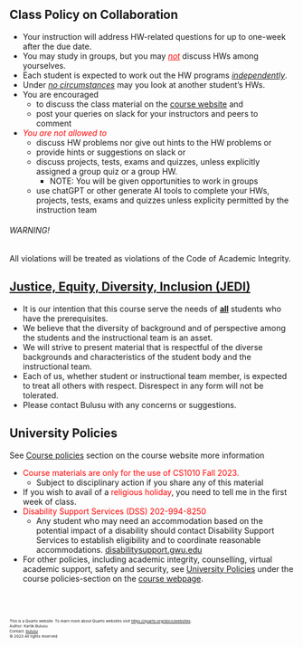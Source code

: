 ## Class Policy on Collaboration

- Your instruction will address HW-related questions for up to one-week after the due date. 
- You may study in groups, but you may *<span style="color: red;"><u>not</u></span>* discuss HWs among yourselves.
- Each student is expected to work out the HW programs *<u>independently</u>*.
- Under *<u>no circumstances</u>* may you look at another student's HWs. 
- You are encouraged 
    - to discuss the class material on the [course website](https://gwu-csci1010.github.io/) and
    - post your queries on slack for your instructors and peers to comment

- *<span style="color: red;">You are not allowed to</span>*
    - discuss HW problems nor give out hints to the HW problems or
    - provide hints or suggestions on slack or
    - discuss projects, tests, exams and quizzes, unless explicitly assigned a group quiz or a group HW.
        - NOTE: You will be given opportunities to work in groups
    - use chatGPT or other generate AI tools to complete your HWs, projects, tests, exams and quizzes unless explicity permitted by the instruction team

<div class="alert alert-danger">
<h6 class="alert-heading">WARNING!</h6>
<p class="mb-0">All violations will be treated as violations of the Code of Academic Integrity</a>.</p>
</div>

## [Justice, Equity, Diversity, Inclusion (JEDI)](https://www.cs.seas.gwu.edu/justice-equity-diversity-and-inclusion-jedi-committee)
- It is our intention that this course serve the needs of **<u>all</u>** students who have the prerequisites.
- We believe that the diversity of background and of perspective among the students and the instructional team is an asset.
- We will strive to present material that is respectful of the diverse backgrounds and characteristics of the student body and the instructional team.
- Each of us, whether student or instructional team member, is expected to treat all others with respect. Disrespect in any form will not be tolerated. 
- Please contact Bulusu with any concerns or suggestions. 

## University Policies
See [Course policies](policies.qmd) section on the course website more information

- <span style="color: red;">Course materials are only for the use of CS1010 Fall 2023.</span>
    - Subject to disciplinary action if you share any of this material
- If you wish to avail of a <span style="color: red;">religious holiday</span>, you need to tell me in the first week of class.
- <span style="color: red;">Disability Support Services (DSS) 202-994-8250</span>
    - Any student who may need an accommodation based on the potential impact of a disability should contact Disability Support Services to establish eligibility and to coordinate reasonable accommodations. [disabilitysupport.gwu.edu](https://disabilitysupport.gwu.edu/)
- For other policies, including academic integrity, counselling, virtual academic support, safety and security, see [University Policies](https://gwu-csci1010.github.io/class-policy.html#university-policies) under the course policies-section on the [course webpage](https://gwu-csci1010.github.io/policies.html).


<br><br>
<footer>
  <p><small><small><small><small>This is a Quarto website. To learn more about Quarto websites visit <https://quarto.org/docs/websites>.<br>
  Author: Kartik Bulusu<br>
  Contact: <a href="mailto:bulusu@gwu.edu">bulusu</a><br>
  &copy; 2023 All rights reserved</small></small></small></small></p>
</footer>